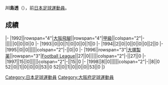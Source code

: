 {{Unreferenced|time=2018-04-08T13:23:18+00:00}}
{{Infobox football biography
|name=川島透
|image=
|fullname=川島透
|birth_date={{Birth date and age|1970|6|4}}
|cityofbirth=[[大阪府|大阪府]]
|countryofbirth=[[日本|日本]]
|position=[[守門員_(足球)|守門員]]
|currentclub=
|years=?-1995<br/>1996-1998
|clubs=[[大阪飛腳|大阪飛腳]]<br/>[[德島漩渦|大塚製薬]]
|caps(goals)=
|nationalyears=
|nationalteam=
|nationalcaps(goals)=
}}
'''川島透'''（{{Bd|1970年|6月4日||}}），前[[日本|日本]][[足球|足球]][[運動員|運動員]]。

==成績==
{{Football player club statistics 1|YYN}}
{{Football player club statistics 2|JPN|YYN}}
|-
|1992||rowspan="4"|[[大阪飛腳|大阪飛腳]]||rowspan="4"|[[日本職業足球甲級聯賽|甲級]]||colspan="2"|-||||||0||0||0||0
|-
|1993||0||0||1||0||0||0||1||0
|-
|1994||2||0||0||0||0||0||2||0
|-
|1995||0||0||||||colspan="2"|-||0||0
|-
|1996||rowspan="3"|[[德島漩渦|大塚製薬]]||rowspan="3"|[[Japan_Football_League|Football League]]||27||0||||||colspan="2"|-||27||0
|-
|1997||15||0||||||colspan="2"|-||15||0
|-
|1998||8||0||||||colspan="2"|-||8||0
{{Football player club statistics 3|1|JPN}}52||0||1||0||0||0||53||0
{{Football player club statistics 5}}52||0||1||0||0||0||53||0
|}

{{Japan-sport-bio-stub}}
{{Soccer-player-stub}}
[[Category:日本足球運動員|Category:日本足球運動員]]
[[Category:大阪府足球運動員|Category:大阪府足球運動員]]